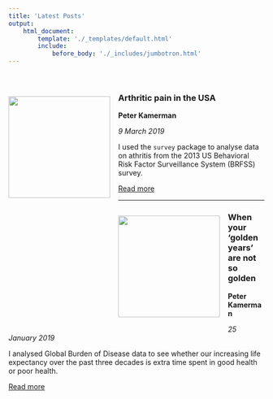 ```yaml
---
title: 'Latest Posts'
output:
    html_document:
        template: './_templates/default.html'
        include:
            before_body: './_includes/jumbotron.html'
---
```


<br>

![](./images/posts/2019-03-09-pain-in-the-usa/post-image.jpg){ style="float:left;margin-left:auto;margin-right:auto;padding:16px 16px 20px 0px;" width=200px }

### Arthritic pain in the USA

**Peter Kamerman**

_9 March 2019_

I used the `survey` package to analyse data on athritis from the 2013 US Behavioral Risk Factor Surveillance System (BRFSS) survey.

<a class="btn btn-primary" href="https://www.painblogr.org/2019-03-09-pain-in-the-usa.html" target="_blank">Read more <i class="fa fa-arrow-circle-o-right fa-2x" style="vertical-align: middle;" aria-hidden="true"></i></a><br>

****

![](./images/posts/2019-01-25-global-burden-of-disease/post-image.jpg){ style="float:left;margin-left:auto;margin-right:auto;padding:16px 16px 20px 0px;" width=200px }

### When your ‘golden years’ are not so golden

**Peter Kamerman**

_25 January 2019_

I analysed Global Burden of Disease data to see whether our increasing life expectancy over the past three decades is extra time spent in good health or poor health.

<a class="btn btn-primary" href="https://www.painblogr.org/2019-01-25-global-burden-of-disease.html" target="_blank">Read more <i class="fa fa-arrow-circle-o-right fa-2x" style="vertical-align: middle;" aria-hidden="true"></i></a><br>

